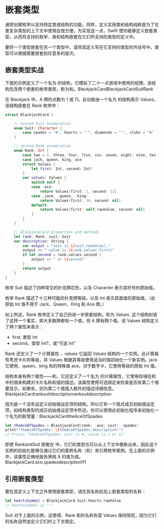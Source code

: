 # 嵌套类型

<ToBePolishedAfterTranslation />

<OriginalLink
  title="在另一个类型的范围内定义类型"
  value="https://docs.swift.org/swift-book/documentation/the-swift-programming-language/nestedtypes"
/>

通常创建枚举以支持特定类或结构的功能。同样，定义实用类和结构纯粹是为了在更复杂类型的上下文中使用会很方便。为实现这一点，Swift 使你能够定义嵌套类型，从而将支持的枚举、类和结构嵌套在它们所支持的类型的定义中。

要将一个类型嵌套在另一个类型中，请将其定义写在它支持的类型的外括号中。类型可以根据需要嵌套到任意多的层次。

## 嵌套类型实战

下面的示例定义了一个名为 的结构，它模拟了二十一点游戏中使用的纸牌。该结构包含两个嵌套的枚举类型，称为和。BlackjackCardBlackjackCardSuitRank

在 Blackjack 中，A 牌的点数为 1 或 11。此功能由一个名为 的结构表示 Values，该结构嵌套在 Rank 枚举中：

```swift
struct BlackjackCard {

    // nested Suit enumeration
    enum Suit: Character {
        case spades = "♠", hearts = "♡", diamonds = "♢", clubs = "♣"
    }

    // nested Rank enumeration
    enum Rank: Int {
        case two = 2, three, four, five, six, seven, eight, nine, ten
        case jack, queen, king, ace
        struct Values {
            let first: Int, second: Int?
        }
        var values: Values {
            switch self {
            case .ace:
                return Values(first: 1, second: 11)
            case .jack, .queen, .king:
                return Values(first: 10, second: nil)
            default:
                return Values(first: self.rawValue, second: nil)
            }
        }
    }

    // BlackjackCard properties and methods
    let rank: Rank, suit: Suit
    var description: String {
        var output = "suit is \(suit.rawValue),"
        output += " value is \(rank.values.first)"
        if let second = rank.values.second {
            output += " or \(second)"
        }
        return output
    }
}
```

枚举 Suit 描述了四种常见的扑克牌花色，以及 Character 表示其符号的原始值。

枚举 Rank 描述了十三种可能的扑克牌等级，以及 Int 表示其面值的原始值。（此原始 Int 值不用于 Jack、Queen、King 和 Ace 牌。）

如上所述，Rank 枚举定义了自己的进一步嵌套结构，称为 Values. 这个结构封装了这样一个事实，即大多数牌都有一个值，但 A 牌有两个值。该 Values 结构定义了两个属性来表示：

- first, 类型 Int
- second，类型 Int?，或“可选 Int”

Rank 还定义了一个计算属性 ，values 它返回 Values 结构的一个实例。此计算属性考虑卡片的等级，并 Values 根据其等级使用适当的值初始化一个新实例。jack 它使用、queen、king 和的特殊值 ace。对于数字卡，它使用等级的原始 Int 值。

结构本身有两个属性——和。它还定义了一个名为 的计算属性，它使用存储在和中的值来构建对卡片名称和值的描述。该属性使用可选绑定来检查是否有第二个值要显示，如果有，则为第二个值插入额外的描述详细信息。BlackjackCardranksuitdescriptionranksuitdescription

因为是一个没有自定义初始值设定项的结构，所以它有一个隐式成员初始值设定项，如结构类型的成员初始值设定项中所述。你可以使用此初始化程序来初始化一个名为的新常量：BlackjackCardtheAceOfSpades

```swift
let theAceOfSpades = BlackjackCard(rank: .ace, suit: .spades)
print("theAceOfSpades: \(theAceOfSpades.description)")
// Prints "theAceOfSpades: suit is ♠, value is 1 or 11"
```

即使 RankandSuit 嵌套在 中，它们的类型也可以从上下文中推断出来，因此这个实例的初始化能够仅通过它们的案例名称（和）来引用枚举案例。在上面的示例中，该属性正确地报告黑桃 A 的值为或。BlackjackCard.ace.spadesdescription111

## 引用嵌套类型

要在其定义上下文之外使用嵌套类型，请在其名称前加上嵌套类型的名称：

```swift
let heartsSymbol = BlackjackCard.Suit.hearts.rawValue
// heartsSymbol is "♡"
```

Suit 对于上面的示例，这使得、Rank 和的名称有意 Values 保持简短，因为它们的名称自然由定义它们的上下文限定。
